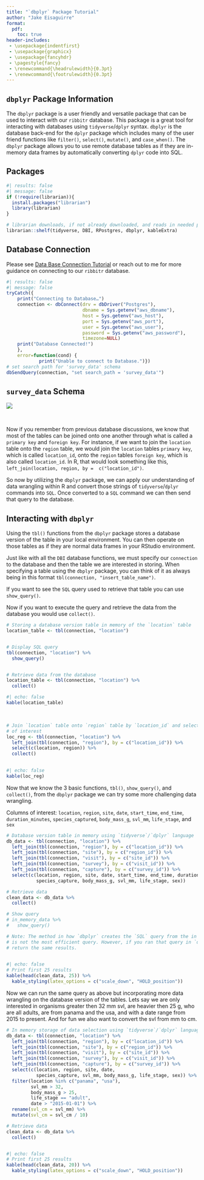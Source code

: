 ```yaml
---
title: "`dbplyr` Package Tutorial"
author: "Jake Eisaguirre"
format:
  pdf: 
    toc: true
header-includes: 
 - \usepackage{indentfirst}
 - \usepackage{graphicx}
 - \usepackage{fancyhdr}
 - \pagestyle{fancy}
 - \renewcommand{\headrulewidth}{0.3pt}
 - \renewcommand{\footrulewidth}{0.3pt}
---
```


\thispagestyle{fancy}
\fancyhead[HR]{\includegraphics[width=1.75cm]{nsf_logo.png}}
\fancyhead[HL]{\includegraphics[width=2cm]{ribbitr.png}}
\setlength{\headheight}{45pt}
\setlength{\footheight}{45pt}

\newpage

## `dbplyr` Package Information

The `dbplyr` package is a user friendly and versatile package that can be used to interact with our `ribbitr` database. This package is a great tool for interacting with databases using `tidyverse`/`dplyr` syntax. `dbplyr` is the database back-end for the `dplyr` package which includes many of the user friend functions like `filter()`, `select()`, `mutate()`, and `case_when()`. The `dbplyr` package allows you to use remote database tables as if they are in-memory data frames by automatically converting `dplyr` code into SQL.

## Packages

```r
#| results: false
#| message: false
if (!require(librarian)){
  install.packages("librarian")
  library(librarian)
}

# librarian downloads, if not already downloaded, and reads in needed packages
librarian::shelf(tidyverse, DBI, RPostgres, dbplyr, kableExtra)

```

## Database Connection

Please see [Data Base Connection Tutorial](https://drive.google.com/drive/folders/1FVCws0ar4IWipEr8mvgyYGiBUVvYBMHn) or reach out to me for more guidance on connecting to our `ribbitr` database.

```r
#| results: false
#| message: false
tryCatch({
    print("Connecting to Database…")
    connection <- dbConnect(drv = dbDriver("Postgres"), 
                            dbname = Sys.getenv("aws_dbname"),
                            host = Sys.getenv("aws_host"), 
                            port = Sys.getenv("aws_port"),
                            user = Sys.getenv("aws_user"), 
                            password = Sys.getenv("aws_password"),
                            timezone=NULL)
    print("Database Connected!")
    },
    error=function(cond) {
            print("Unable to connect to Database.")})
# set search path for 'survey_data' schema
dbSendQuery(connection, "set search_path = 'survey_data'")
```

\newpage

## `survey_data` Schema

![](images/schema.png)

</br>

Now if you remember from previous database discussions, we know that most of the tables can be joined onto one another through what is called a `primary key` and `foreign key`. For instance, if we want to join the `location` table onto the `region` table, we would join the `location` tables `primary key`, which is called `location_id`, onto the `region` tables `foreign key`, which is also called `location_id`. In R, that would look something like this, `left_join(location, region, by =  c("location_id")`.

So now by utilizing the `dbplyr` package, we can apply our understanding of data wrangling within R and convert those strings of `tidyverse`/`dplyr` commands into `SQL`. Once converted to a `SQL` command we can then send that query to the database.

\newpage

## Interacting with `dbplyr`

Using the `tbl()` functions from the `dbplyr` package stores a database version of the table in your local environment. You can then operate on those tables as if they are normal data frames in your RStudio environment.

Just like with all the `DBI` database functions, we must specify our `connection` to the database and then the table we are interested in storing. When specifying a table using the `dbplyr` package, you can think of it as always being in this format `tbl(connection, "insert_table_name")`.

If you want to see the `SQL` query used to retrieve that table you can use `show_query()`.

Now if you want to execute the query and retrieve the data from the database you would use `collect()`.

```r
# Storing a database version table in memory of the `location` table
location_table <- tbl(connection, "location")


# Display SQL query
tbl(connection, "location") %>% 
  show_query()


# Retrieve data from the database
location_table <- tbl(connection, "location") %>% 
  collect()

```

```r
#| echo: false
kable(location_table) 
```

$~$
\newpage
```r

# Join `location` table onto `region` table by `location_id` and select columns 
# of interest
loc_reg <- tbl(connection, "location") %>% 
  left_join(tbl(connection, "region"), by = c("location_id")) %>% 
  select(c(location, region)) %>% 
  collect()
  

```

```r
#| echo: false
kable(loc_reg) 
```

\newpage

Now that we know the 3 basic functions, `tbl()`, `show_query()`, and `collect()`, from the `dbplyr` package we can try some more challenging data wrangling.

Columns of interest: `location`, `region`, `site`, `date`, `start_time`, `end_time`, `duration_minutes`, `species_captured`, `body_mass_g`, `svl_mm`, `life_stage`, and `sex`

```r

# Database version table in memory using `tidyverse`/`dplyr` language
db_data <- tbl(connection, "location") %>% 
  left_join(tbl(connection, "region"), by = c("location_id")) %>% 
  left_join(tbl(connection, "site"), by = c("region_id")) %>% 
  left_join(tbl(connection, "visit"), by = c("site_id")) %>% 
  left_join(tbl(connection, "survey"), by = c("visit_id")) %>% 
  left_join(tbl(connection, "capture"), by = c("survey_id")) %>% 
  select(c(location, region, site, date, start_time, end_time, duration_minutes, 
           species_capture, body_mass_g, svl_mm, life_stage, sex))

# Retrieve data
clean_data <- db_data %>% 
  collect()

# Show query
# in_memory_data %>% 
#   show_query()

# Note: The method in how `dbplyr` creates the `SQL` query from the in memory data set 
# is not the most efficient query. However, if you ran that query in `dbGetQuery` it would 
# return the same results. 
  
```

```r
#| echo: false
# Print first 25 results
kable(head(clean_data, 25)) %>% 
  kable_styling(latex_options = c("scale_down", "HOLD_position"))
```


Now we can run the same query as above but incorporating more data wrangling on the database version of the tables. Lets say we are only interested in organisms greater then 32 mm svl, are heavier then 25 g, who are all adults, are from panama and the usa, and with a date range from 2015 to present. And for fun we also want to convert the svl from mm to cm.

```r

# In memory storage of data selection using `tidyverse`/`dplyr` language
db_data <- tbl(connection, "location") %>% 
  left_join(tbl(connection, "region"), by = c("location_id")) %>% 
  left_join(tbl(connection, "site"), by = c("region_id")) %>% 
  left_join(tbl(connection, "visit"), by = c("site_id")) %>% 
  left_join(tbl(connection, "survey"), by = c("visit_id")) %>% 
  left_join(tbl(connection, "capture"), by = c("survey_id")) %>% 
  select(c(location, region, site, date, 
           species_capture, svl_mm, body_mass_g, life_stage, sex)) %>% 
  filter(location %in% c("panama", "usa"),
         svl_mm > 32,
         body_mass_g > 25,
         life_stage == "adult",
         date > "2015-01-01") %>% 
  rename(svl_cm = svl_mm) %>% 
  mutate(svl_cm = svl_cm / 10)

# Retrieve data
clean_data <- db_data %>% 
  collect()



```


```r
#| echo: false
# Print first 25 results
kable(head(clean_data, 20)) %>% 
  kable_styling(latex_options = c("scale_down", "HOLD_position"))
```

